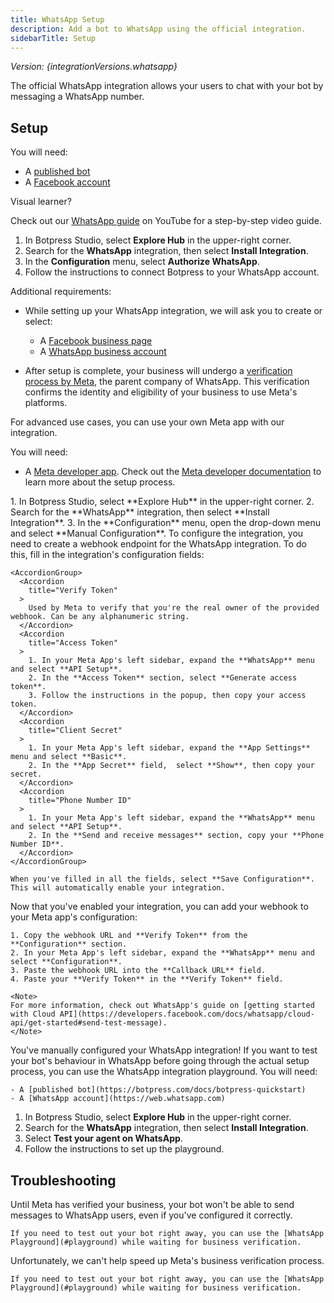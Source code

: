```yaml
---
title: WhatsApp Setup
description: Add a bot to WhatsApp using the official integration.
sidebarTitle: Setup
---
```



*Version: {integrationVersions.whatsapp}*

The official WhatsApp integration allows your users to chat with your bot by messaging a WhatsApp number.

## Setup

<Tabs>
  <Tab title="Basic configuration">

<Info>
You will need:

- A [published bot](https://botpress.com/docs/botpress-quickstart)
- A [Facebook account](https://www.facebook.com/signup)
</Info>

<Tip>
Visual learner?

Check out our [WhatsApp guide](https://www.youtube.com/watch?v=qdFSwBwWG1Q) on YouTube for a step-by-step video guide.
</Tip>

1. In Botpress Studio, select **Explore Hub** in the upper-right corner.
2. Search for the **WhatsApp** integration, then select **Install Integration**.
3. In the **Configuration** menu, select **Authorize WhatsApp**.
4. Follow the instructions to connect Botpress to your WhatsApp account.

<Note>
Additional requirements:

- While setting up your WhatsApp integration, we will ask you to create or select:

  - A [Facebook business page](https://www.facebook.com/business/help/1968057156746246?id=939256796236247)
  - A [WhatsApp business account](https://business.whatsapp.com)

- After setup is complete, your business will undergo a [verification process by Meta](https://www.facebook.com/business/help/1095661473946872?id=180505742745347), the parent company of WhatsApp. This verification confirms the identity and eligibility of your business to use Meta's platforms.
</Note>
</Tab>

<Tab title="Manual configuration">

For advanced use cases, you can use your own Meta app with our integration.

<Info>
You will need:

- A [Meta developer app](https://developers.facebook.com/apps/creation/). Check out the [Meta developer documentation](https://developers.facebook.com/docs/whatsapp/cloud-api/get-started#set-up-developer-assets) to learn more about the setup process.
</Info>

<Steps titleSize="h3">
  <Step title="Install the integration">
    1. In Botpress Studio, select **Explore Hub** in the upper-right corner.
    2. Search for the **WhatsApp** integration, then select **Install Integration**.
    3. In the **Configuration** menu, open the drop-down menu and select **Manual Configuration**.
  </Step>
  <Step title="Configure the integration">
    To configure the integration, you need to create a webhook endpoint for the WhatsApp integration. To do this, fill in the integration's configuration fields:

    <AccordionGroup>
      <Accordion
        title="Verify Token"
      >
        Used by Meta to verify that you're the real owner of the provided webhook. Can be any alphanumeric string.
      </Accordion>
      <Accordion
        title="Access Token"
      >
        1. In your Meta App's left sidebar, expand the **WhatsApp** menu and select **API Setup**.
        2. In the **Access Token** section, select **Generate access token**.
        3. Follow the instructions in the popup, then copy your access token.
      </Accordion>
      <Accordion
        title="Client Secret"
      >
        1. In your Meta App's left sidebar, expand the **App Settings** menu and select **Basic**.
        2. In the **App Secret** field,  select **Show**, then copy your secret.
      </Accordion>
      <Accordion
        title="Phone Number ID"
      >
        1. In your Meta App's left sidebar, expand the **WhatsApp** menu and select **API Setup**.
        2. In the **Send and receive messages** section, copy your **Phone Number ID**.
      </Accordion>
    </AccordionGroup>

    When you've filled in all the fields, select **Save Configuration**. This will automatically enable your integration.
  </Step>
  <Step title="Add your webhook">
    Now that you've enabled your integration, you can add your webhook to your Meta app's configuration:

    1. Copy the webhook URL and **Verify Token** from the **Configuration** section.
    2. In your Meta App's left sidebar, expand the **WhatsApp** menu and select **Configuration**.
    3. Paste the webhook URL into the **Callback URL** field.
    4. Paste your **Verify Token** in the **Verify Token** field.

    <Note>
    For more information, check out WhatsApp's guide on [getting started with Cloud API](https://developers.facebook.com/docs/whatsapp/cloud-api/get-started#send-test-message).
    </Note>
  </Step>
</Steps>

<Check>
  You've manually configured your WhatsApp integration!
</Check>
</Tab>
<Tab title="Playground">
  If you want to test your bot's behaviour in WhatsApp before going through the actual setup process, you can use the WhatsApp integration playground.

  <Info>
    You will need:

    - A [published bot](https://botpress.com/docs/botpress-quickstart)
    - A [WhatsApp account](https://web.whatsapp.com)
  </Info>

  1. In Botpress Studio, select **Explore Hub** in the upper-right corner.
  2. Search for the **WhatsApp** integration, then select **Install Integration**.
  3. Select **Test your agent on WhatsApp**.
  4. Follow the instructions to set up the playground.
</Tab>
</Tabs>

## Troubleshooting

<AccordionGroup>
  <Accordion
    title="Not receiving messages from bot on WhatsApp"
  >
    Until Meta has verified your business, your bot won't be able to send messages to WhatsApp users, even if you've configured it correctly.

    If you need to test out your bot right away, you can use the [WhatsApp Playground](#playground) while waiting for business verification.
  </Accordion>
  <Accordion
    title="Meta business verification taking too long"
  >
    Unfortunately, we can't help speed up Meta's business verification process.

    If you need to test out your bot right away, you can use the [WhatsApp Playground](#playground) while waiting for business verification.
  </Accordion>
</AccordionGroup>
